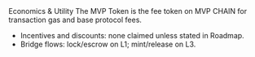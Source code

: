 <!-- markdownlint-disable MD041 -->


<Section>
  <AnimatedHeading as='h1'>Economics & Utility</AnimatedHeading>
  <Lead>
    The MVP Token is the fee token on MVP CHAIN for transaction gas and base protocol fees.
  </Lead>
  <ul className='list-disc pl-6 mt-2'>
    <li>Incentives and discounts: none claimed unless stated in Roadmap.</li>
    <li>Bridge flows: lock/escrow on L1; mint/release on L3.</li>
  </ul>
</Section>
